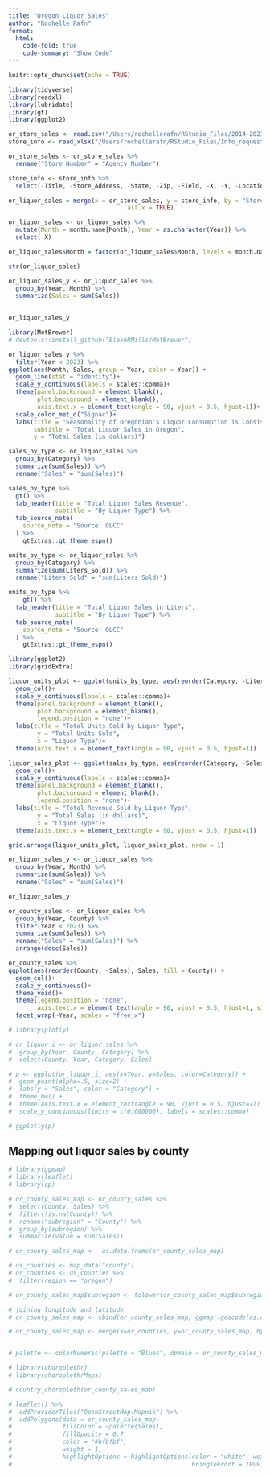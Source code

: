 ```yaml
---
title: "Oregon Liquor Sales"
author: "Rochelle Rafn"
format:
  html: 
    code-fold: true
    code-summary: "Show Code"
---
```



```r
knitr::opts_chunk$set(echo = TRUE)
```

```r
library(tidyverse)
library(readxl)
library(lubridate)
library(gt)
library(ggplot2)

or_store_sales <- read.csv("/Users/rochellerafn/RStudio_Files/2014-2023-OR-Liquor-Sales.csv")
store_info <- read_xlsx("/Users/rochellerafn/RStudio_Files/Info_request_store_month_category.xlsx", sheet = 2)
```

```r
or_store_sales <- or_store_sales %>%
  rename("Store_Number" = "Agency_Number")

store_info <- store_info %>%
  select(-Title, -Store_Address, -State, -Zip, -Field, -X, -Y, -Location)
```

```r
or_liquor_sales = merge(x = or_store_sales, y = store_info, by = "Store_Number",
                                 all.x = TRUE)

or_liquor_sales <- or_liquor_sales %>%
  mutate(Month = month.name[Month], Year = as.character(Year)) %>%
  select(-X)

or_liquor_sales$Month = factor(or_liquor_sales$Month, levels = month.name)

str(or_liquor_sales)
```

```r
or_liquor_sales_y <- or_liquor_sales %>%
  group_by(Year, Month) %>%
  summarize(Sales = sum(Sales))
  

or_liquor_sales_y
```


```r
library(MetBrewer)
# devtools::install_github("BlakeRMills/MetBrewer")

or_liquor_sales_y %>%
  filter(Year < 2023) %>%
ggplot(aes(Month, Sales, group = Year, color = Year)) +
  geom_line(stat = "identity")+
  scale_y_continuous(labels = scales::comma)+
  theme(panel.background = element_blank(),
        plot.background = element_blank(),
        axis.text.x = element_text(angle = 90, vjust = 0.5, hjust=1))+
  scale_color_met_d("Signac")+
  labs(title = "Seasonality of Oregonian's Liquor Consumption is Consistent",
       subtitle = "Total Liquor Sales in Oregon",
       y = "Total Sales (in dollars)")
```


```r
sales_by_type <- or_liquor_sales %>%
  group_by(Category) %>%
  summarize(sum(Sales)) %>%
  rename("Sales" = "sum(Sales)")

sales_by_type %>%
  gt() %>%
  tab_header(title = "Total Liquor Sales Revenue",
             subtitle = "By Liquor Type") %>%
  tab_source_note(
    source_note = "Source: OLCC"
  ) %>%
    gtExtras::gt_theme_espn()
```

```r
units_by_type <- or_liquor_sales %>%
  group_by(Category) %>%
  summarize(sum(Liters_Sold)) %>%
  rename("Liters_Sold" = "sum(Liters_Sold)")

units_by_type %>%
    gt() %>%
  tab_header(title = "Total Liquor Sales in Liters",
             subtitle = "By Liquor Type") %>%
  tab_source_note(
    source_note = "Source: OLCC"
  ) %>%
    gtExtras::gt_theme_espn()
```


```r
library(ggplot2)
library(gridExtra)

liquor_units_plot <- ggplot(units_by_type, aes(reorder(Category, -Liters_Sold), Liters_Sold, group = Category, fill = Category))+
  geom_col()+
  scale_y_continuous(labels = scales::comma)+
  theme(panel.background = element_blank(),
        plot.background = element_blank(),
        legend.position = "none")+
  labs(title = "Total Units Sold by Liquor Type",
        y = "Total Units Sold",
        x = "Liquor Type")+
  theme(axis.text.x = element_text(angle = 90, vjust = 0.5, hjust=1))

liquor_sales_plot <- ggplot(sales_by_type, aes(reorder(Category, -Sales), Sales, group = Category, fill = Category))+
  geom_col()+
  scale_y_continuous(labels = scales::comma)+
  theme(panel.background = element_blank(),
        plot.background = element_blank(),
        legend.position = "none")+
  labs(title = "Total Revenue Sold by Liquor Type",
        y = "Total Sales (in dollars)",
        x = "Liquor Type")+
  theme(axis.text.x = element_text(angle = 90, vjust = 0.5, hjust=1))

grid.arrange(liquor_units_plot, liquor_sales_plot, nrow = 1)
```

```r
or_liquor_sales_y <- or_liquor_sales %>%
  group_by(Year, Month) %>%
  summarize(sum(Sales)) %>%
  rename("Sales" = "sum(Sales)")

or_liquor_sales_y
```

```r
or_county_sales <- or_liquor_sales %>%
  group_by(Year, County) %>%
  filter(Year < 2023) %>%
  summarize(sum(Sales)) %>%
  rename("Sales" = "sum(Sales)") %>%
  arrange(desc(Sales))

or_county_sales %>%
ggplot(aes(reorder(County, -Sales), Sales, fill = County)) +
  geom_col()+
  scale_y_continuous()+
  theme_void()+
  theme(legend.position = "none",
        axis.text.x = element_text(angle = 90, vjust = 0.5, hjust=1, size = 6))+
  facet_wrap(~Year, scales = "free_x")
```

```r
# library(plotly)

# or_liquor_i <- or_liquor_sales %>%
#  group_by(Year, County, Category) %>%
#  select(County, Year, Category, Sales)

# p <- ggplot(or_liquor_i, aes(x=Year, y=Sales, color=Category)) +
#  geom_point(alpha=.5, size=2) +
#  labs(y = "Sales", color = "Category") +
#  theme_bw() +
#  theme(axis.text.x = element_text(angle = 90, vjust = 0.5, hjust=1)) +
#  scale_y_continuous(limits = c(0,600000), labels = scales::comma)

# ggplotly(p)
```


## Mapping out liquor sales by county

```r
# library(ggmap)
# library(leaflet)
# library(sp)

# or_county_sales_map <- or_county_sales %>%
#  select(County, Sales) %>%
#  filter(!is.na(County)) %>%
#  rename("subregion" = "County") %>%
#  group_by(subregion) %>%
#  summarize(value = sum(Sales))

# or_county_sales_map <-  as.data.frame(or_county_sales_map)

# us_counties <- map_data("county")
# or_counties <- us_counties %>%
#  filter(region == "oregon")

# or_county_sales_map$subregion <- tolower(or_county_sales_map$subregion)

# joining longitude and latitude 
# or_county_sales_map <- cbind(or_county_sales_map, ggmap::geocode(as.character(or_county_sales_map[, "County"]), force = FALSE))

# or_county_sales_map <- merge(x=or_counties, y=or_county_sales_map, by= "subregion", all.x = TRUE)


# palette <- colorNumeric(palette = "Blues", domain = or_county_sales_map$Sales)

# library(choroplethr)
# library(choroplethrMaps)

# country_choropleth(or_county_sales_map)

# leaflet() %>%
#  addProviderTiles("OpenStreetMap.Mapnik") %>%
#  addPolygons(data = or_county_sales_map, 
#              fillColor = ~palette(Sales),
#              fillOpacity = 0.7,
#              color = "#bfbfbf",
#              weight = 1,
#              highlightOptions = highlightOptions(color = "white", weight = 2,
#                                                  bringToFront = TRUE)) 



```




